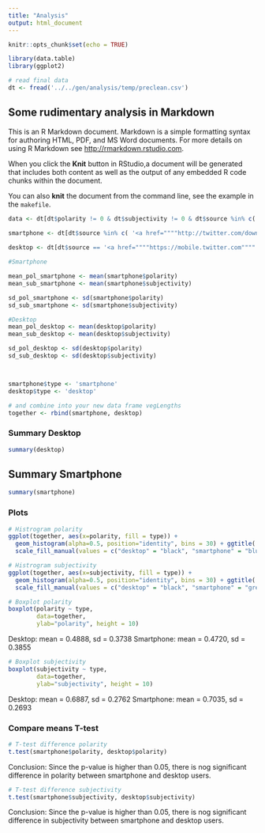 ```yaml
---
title: "Analysis"
output: html_document
---
```


```r
knitr::opts_chunk$set(echo = TRUE)

library(data.table)
library(ggplot2)

# read final data
dt <- fread('../../gen/analysis/temp/preclean.csv')
```

## Some rudimentary analysis in Markdown

This is an R Markdown document. Markdown is a simple formatting syntax for authoring HTML, PDF, and MS Word documents. For more details on using R Markdown see <http://rmarkdown.rstudio.com>.

When you click the **Knit** button in RStudio,a document will be generated that includes both content as well as the output of any embedded R code chunks within the document. 

You can also **knit** the document from the command line, see the example in the `makefile`.


```r


data <- dt[dt$polarity != 0 & dt$subjectivity != 0 & dt$source %in% c( '<a href=""""http://twitter.com/download/android"""" rel=""""nofollow"""">Twitter for Android</a>','<a href=""""http://twitter.com/download/iphone"""" rel=""""nofollow"""">Twitter for iPhone</a>','<a href=""""https://mobile.twitter.com"""" rel=""""nofollow"""">Twitter Web App</a>' )]

smartphone <- dt[dt$source %in% c( '<a href=""""http://twitter.com/download/android"""" rel=""""nofollow"""">Twitter for Android</a>','<a href=""""http://twitter.com/download/iphone"""" rel=""""nofollow"""">Twitter for iPhone</a>') & dt$polarity != 0 & dt$subjectivity != 0, ]
  
desktop <- dt[dt$source == '<a href=""""https://mobile.twitter.com"""" rel=""""nofollow"""">Twitter Web App</a>' & dt$polarity != 0 & dt$subjectivity != 0, ]

#Smartphone

mean_pol_smartphone <- mean(smartphone$polarity)
mean_sub_smartphone <- mean(smartphone$subjectivity)

sd_pol_smartphone <- sd(smartphone$polarity)
sd_sub_smartphone <- sd(smartphone$subjectivity)

#Desktop
mean_pol_desktop <- mean(desktop$polarity)
mean_sub_desktop <- mean(desktop$subjectivity)

sd_pol_desktop <- sd(desktop$polarity)
sd_sub_desktop <- sd(desktop$subjectivity)



smartphone$type <- 'smartphone'
desktop$type <- 'desktop'

# and combine into your new data frame vegLengths
together <- rbind(smartphone, desktop)
```

### Summary Desktop

```r
summary(desktop)
```

## Summary Smartphone 

```r
summary(smartphone)
```


### Plots

```r
# Histrogram polarity
ggplot(together, aes(x=polarity, fill = type)) +
  geom_histogram(alpha=0.5, position="identity", bins = 30) + ggtitle('Histogram polarity') +
  scale_fill_manual(values = c("desktop" = "black", "smartphone" = "blue"))
```

```r
# Histrogram subjectivity
ggplot(together, aes(x=subjectivity, fill = type)) +
  geom_histogram(alpha=0.5, position="identity", bins = 30) + ggtitle('Histogram subjectivity') +
  scale_fill_manual(values = c("desktop" = "black", "smartphone" = "green"))

```

```r
# Boxplot polarity
boxplot(polarity ~ type,
        data=together,
        ylab="polarity", height = 10)
```
Desktop:      mean = 0.4888, sd = 0.3738
Smartphone:   mean = 0.4720, sd = 0.3855

```r
# Boxplot subjectivity
boxplot(subjectivity ~ type,
        data=together,
        ylab="subjectivity", height = 10)
```
Desktop:      mean = 0.6887, sd = 0.2762
Smartphone:   mean = 0.7035, sd = 0.2693

### Compare means T-test 

```r
# T-test difference polarity 
t.test(smartphone$polarity, desktop$polarity)
```

Conclusion: Since the p-value is higher than 0.05, there is nog significant difference in polarity between smartphone and desktop users. 

```r
# T-test difference subjectivity
t.test(smartphone$subjectivity, desktop$subjectivity)
```

Conclusion: Since the p-value is higher than 0.05, there is nog significant difference in subjectivity between smartphone and desktop users. 
